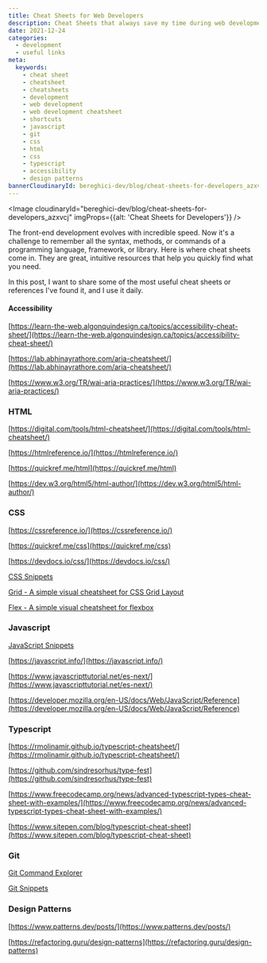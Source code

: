 ```yaml
---
title: Cheat Sheets for Web Developers
description: Cheat Sheets that always save my time during web development 🚀
date: 2021-12-24
categories:
  - development
  - useful links
meta:
  keywords:
    - cheat sheet
    - cheatsheet
    - cheatsheets
    - development
    - web development
    - web development cheatsheet
    - shortcuts
    - javascript
    - git
    - css
    - html
    - css
    - typescript
    - accessibility
    - design patterns
bannerCloudinaryId: bereghici-dev/blog/cheat-sheets-for-developers_azxvcj
---
```


<Image
  cloudinaryId="bereghici-dev/blog/cheat-sheets-for-developers_azxvcj"
  imgProps={{alt: 'Cheat Sheets for Developers'}}
/>

The front-end development evolves with incredible speed. Now it's a challenge to
remember all the syntax, methods, or commands of a programming language,
framework, or library. Here is where cheat sheets come in. They are great,
intuitive resources that help you quickly find what you need.

In this post, I want to share some of the most useful cheat sheets or references
I've found it, and I use it daily.

#### Accessibility

[https://learn-the-web.algonquindesign.ca/topics/accessibility-cheat-sheet/](https://learn-the-web.algonquindesign.ca/topics/accessibility-cheat-sheet/)

[https://lab.abhinayrathore.com/aria-cheatsheet/](https://lab.abhinayrathore.com/aria-cheatsheet/)

[https://www.w3.org/TR/wai-aria-practices/](https://www.w3.org/TR/wai-aria-practices/)

### HTML

[https://digital.com/tools/html-cheatsheet/](https://digital.com/tools/html-cheatsheet/)

[https://htmlreference.io/](https://htmlreference.io/)

[https://quickref.me/html](https://quickref.me/html)

[https://dev.w3.org/html5/html-author/](https://dev.w3.org/html5/html-author/)

### CSS

[https://cssreference.io/](https://cssreference.io/)

[https://quickref.me/css](https://quickref.me/css)

[https://devdocs.io/css/](https://devdocs.io/css/)

[CSS Snippets](https://www.30secondsofcode.org/css/p/1)

[Grid - A simple visual cheatsheet for CSS Grid Layout](https://grid.malven.co/)

[Flex - A simple visual cheatsheet for flexbox](https://flexbox.malven.co/)

### Javascript

[JavaScript Snippets](https://www.30secondsofcode.org/)

[https://javascript.info/](https://javascript.info/)

[https://www.javascripttutorial.net/es-next/](https://www.javascripttutorial.net/es-next/)

[https://developer.mozilla.org/en-US/docs/Web/JavaScript/Reference](https://developer.mozilla.org/en-US/docs/Web/JavaScript/Reference)

### Typescript

[https://rmolinamir.github.io/typescript-cheatsheet/](https://rmolinamir.github.io/typescript-cheatsheet/)

[https://github.com/sindresorhus/type-fest](https://github.com/sindresorhus/type-fest)

[https://www.freecodecamp.org/news/advanced-typescript-types-cheat-sheet-with-examples/](https://www.freecodecamp.org/news/advanced-typescript-types-cheat-sheet-with-examples/)

[https://www.sitepen.com/blog/typescript-cheat-sheet](https://www.sitepen.com/blog/typescript-cheat-sheet)

### Git

[Git Command Explorer](https://gitexplorer.com/)

[Git Snippets](https://www.30secondsofcode.org/git/p/1)

### Design Patterns

[https://www.patterns.dev/posts/](https://www.patterns.dev/posts/)

[https://refactoring.guru/design-patterns](https://refactoring.guru/design-patterns)
